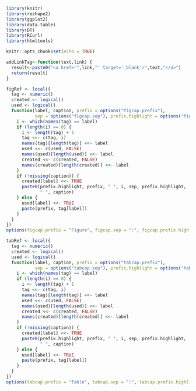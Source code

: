  
<style type="text/css">
  div.datatables { height: auto !important;}
</style>
  
  
```r
library(knitr)
library(reshape2)
library(ggplot2)
library(data.table)
library(DT)
library(RCurl)
library(htmltools)

knitr::opts_chunk$set(echo = TRUE)

addLinkTag<-function(text,link) {
  result<-paste0("<a href='",link,"' target='_blank'>",text,"</a>")
  return(result)
}

figRef <- local({
  tag <- numeric()
  created <- logical()
  used <- logical()
  function(label, caption, prefix = options("figcap.prefix"), 
           sep = options("figcap.sep"), prefix.highlight = options("figcap.prefix.highlight")) {
    i <- which(names(tag) == label)
    if (length(i) == 0) {
      i <- length(tag) + 1
      tag <<- c(tag, i)
      names(tag)[length(tag)] <<- label
      used <<- c(used, FALSE)
      names(used)[length(used)] <<- label
      created <<- c(created, FALSE)
      names(created)[length(created)] <<- label
    }
    if (!missing(caption)) {
      created[label] <<- TRUE
      paste0(prefix.highlight, prefix, " ", i, sep, prefix.highlight, 
             " ", caption)
    } else {
      used[label] <<- TRUE
      paste(prefix, tag[label])
    }
  }
})
options(figcap.prefix = "Figure", figcap.sep = ":", figcap.prefix.highlight = "**")

tabRef <- local({
  tag <- numeric()
  created <- logical()
  used <- logical()
  function(label, caption, prefix = options("tabcap.prefix"), 
           sep = options("tabcap.sep"), prefix.highlight = options("tabcap.prefix.highlight")) {
    i <- which(names(tag) == label)
    if (length(i) == 0) {
      i <- length(tag) + 1
      tag <<- c(tag, i)
      names(tag)[length(tag)] <<- label
      used <<- c(used, FALSE)
      names(used)[length(used)] <<- label
      created <<- c(created, FALSE)
      names(created)[length(created)] <<- label
    }
    if (!missing(caption)) {
      created[label] <<- TRUE
      paste0(prefix.highlight, prefix, " ", i, sep, prefix.highlight, 
             " ", caption)
    } else {
      used[label] <<- TRUE
      paste(prefix, tag[label])
    }
  }
})
options(tabcap.prefix = "Table", tabcap.sep = ":", tabcap.prefix.highlight = "**")

```
